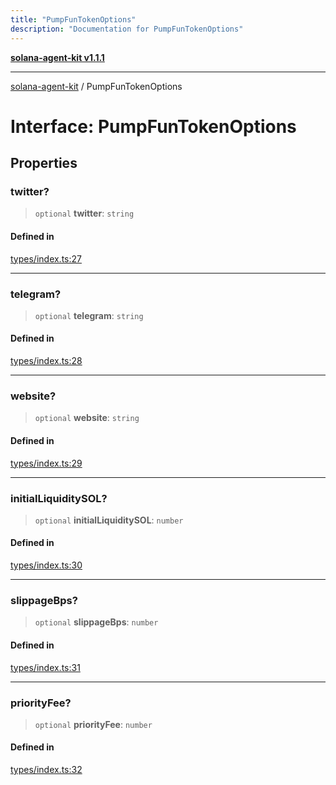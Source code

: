 ```yaml
---
title: "PumpFunTokenOptions"
description: "Documentation for PumpFunTokenOptions"
---
```


[**solana-agent-kit v1.1.1**](../README.md)

***

[solana-agent-kit](../README.md) / PumpFunTokenOptions

# Interface: PumpFunTokenOptions

## Properties

### twitter?

> `optional` **twitter**: `string`

#### Defined in

[types/index.ts:27](https://github.com/scriptscrypt/solana-agent-kit/blob/4c8fad738fa9f59b8988f2e035ba86e7943593b8/src/types/index.ts#L27)

***

### telegram?

> `optional` **telegram**: `string`

#### Defined in

[types/index.ts:28](https://github.com/scriptscrypt/solana-agent-kit/blob/4c8fad738fa9f59b8988f2e035ba86e7943593b8/src/types/index.ts#L28)

***

### website?

> `optional` **website**: `string`

#### Defined in

[types/index.ts:29](https://github.com/scriptscrypt/solana-agent-kit/blob/4c8fad738fa9f59b8988f2e035ba86e7943593b8/src/types/index.ts#L29)

***

### initialLiquiditySOL?

> `optional` **initialLiquiditySOL**: `number`

#### Defined in

[types/index.ts:30](https://github.com/scriptscrypt/solana-agent-kit/blob/4c8fad738fa9f59b8988f2e035ba86e7943593b8/src/types/index.ts#L30)

***

### slippageBps?

> `optional` **slippageBps**: `number`

#### Defined in

[types/index.ts:31](https://github.com/scriptscrypt/solana-agent-kit/blob/4c8fad738fa9f59b8988f2e035ba86e7943593b8/src/types/index.ts#L31)

***

### priorityFee?

> `optional` **priorityFee**: `number`

#### Defined in

[types/index.ts:32](https://github.com/scriptscrypt/solana-agent-kit/blob/4c8fad738fa9f59b8988f2e035ba86e7943593b8/src/types/index.ts#L32)
